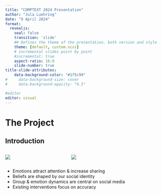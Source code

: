 ```yaml
---
title: "COMPTEXT 2024 Presentation"
author: "Jula Luehring"
date: "9 April 2024"
format: 
  revealjs: 
    seal: false
    transition: 'slide'
    ## Defines the theme of the presentation, both version and style
    theme: [default, custom.scss]
    # incremental slides point by point
    #incremental: true
    aspect-ratio: 16:9
    slide-number: true
title-slide-attributes:
    data-background-color: "#1f5c99"
#     data-background-size: cover
#     data-background-opacity: "0.5"

#editor
editor: visual
---
```


# The Project

## Introduction

::: columns
::: {.column width="30%"}
![](images/pexels-alex-green-5699823.jpg)
:::

::: {.column width="50%"}
![](images/factchecking.svg)
:::
:::

::: incremental
-   Emotions attract attention & increase sharing
-   Beliefs are shaped by our social identity
-   Group & emotion dynamics are central on social media
-   Existing interventions focus on accuracy
:::
